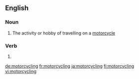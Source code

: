 ==English==

===Noun===
{{en-noun|-}}

# The activity or hobby of travelling on a [[motorcycle]]

===Verb===
{{head|en|present participle}}

# {{present participle of|motorcycle|lang=en}}

[[de:motorcycling]]
[[fr:motorcycling]]
[[ja:motorcycling]]
[[fi:motorcycling]]
[[vi:motorcycling]]